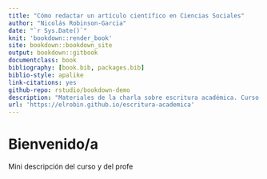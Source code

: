 ```yaml
--- 
title: "Cómo redactar un artículo científico en Ciencias Sociales"
author: "Nicolás Robinson-Garcia"
date: "`r Sys.Date()`"
knit: 'bookdown::render_book'
site: bookdown::bookdown_site
output: bookdown::gitbook
documentclass: book
bibliography: [book.bib, packages.bib]
biblio-style: apalike
link-citations: yes
github-repo: rstudio/bookdown-demo
description: "Materiales de la charla sobre escritura académica. Curso de la Escuela de Doctorado de Ciencias Sociales de la UGR."
url: 'https://elrobin.github.io/escritura-academica'
---
```


# Bienvenido/a {-}

Mini descripción del curso y del profe


